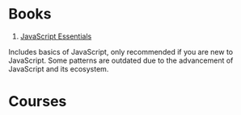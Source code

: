 # Books

1. [JavaScript Essentials](https://www.amazon.com/JavaScript-Essentials-Smashing-eBook-13-ebook/dp/B006P1BL9M)

Includes basics of JavaScript, only recommended if you are new to JavaScript. Some patterns are outdated due to the advancement of JavaScript and its ecosystem.

# Courses
